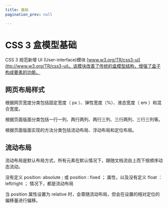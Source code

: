 ```yaml
---
title: 基础
pagination_prev: null

---
```


# CSS 3 盒模型基础

CSS 3 规范新增 UI (User-interface)模块 [www.w3.org/TR/css3-ui](ttp://www.w3.org/TR/css3-ui)。该模块改善了传统的盒模型结构，增强了盒子构成要素的功能。

## 网页布局样式

根据网页宽度分类包括固定宽度（ px ）、弹性宽度（%）、液态宽度（ em ）和混合宽度。

根据页面版面分类包括一行一列、两行两列、两行三列、三行两列、三行三列等。

根据页面版面实现的方法分类包括流动布局、浮动布局和定位布局。

## 流动布局

流动布局是默认布局方式，所有元素在默认情况下，跟随文档流自上而下按顺序动态流动。

没有定义 position: absolute ; 或 position : fixed ； 属性，以及没有定义 float ： left/right ； 情况下，都是流动布局

当 position 属性设置为 relative 时，会尊随流动布局，但会在设置的相对定位的偏移量进行偏移。

            